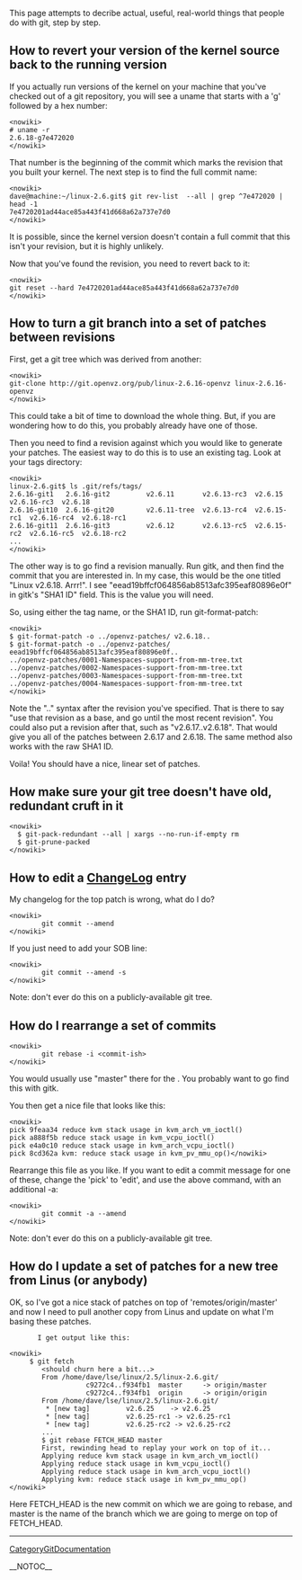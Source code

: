 This page attempts to decribe actual, useful, real-world things that people do with git, step by step.

== How to revert your version of the kernel source back to the running version ==

If you actually run versions of the kernel on your machine that you've checked
out of a git repository, you will see a uname that starts with a 'g' followed by
a hex number:

<pre><nowiki>
# uname -r
2.6.18-g7e472020
</nowiki></pre>

That number is the beginning of the commit which marks the revision that you
built your kernel.  The next step is to find the full commit name:

<pre><nowiki>
dave@machine:~/linux-2.6.git$ git rev-list  --all | grep ^7e472020 | head -1
7e4720201ad44ace85a443f41d668a62a737e7d0
</nowiki></pre>

It is possible, since the kernel version doesn't contain a full commit that
this isn't your revision, but it is highly unlikely.

Now that you've found the revision, you need to revert back to it:

<pre><nowiki>
git reset --hard 7e4720201ad44ace85a443f41d668a62a737e7d0
</nowiki></pre>

== How to turn a git branch into a set of patches between revisions ==

First, get a git tree which was derived from another:

<pre><nowiki>
git-clone http://git.openvz.org/pub/linux-2.6.16-openvz linux-2.6.16-openvz
</nowiki></pre>

This could take a bit of time to download the whole thing.  But, if you are
wondering how to do this, you probably already have one of those.

Then you need to find a revision against which you would like to generate your
patches.  The easiest way to do this is to use an existing tag.  Look at your tags
directory:

<pre><nowiki>
linux-2.6.git$ ls .git/refs/tags/
2.6.16-git1   2.6.16-git2         v2.6.11       v2.6.13-rc3  v2.6.15      v2.6.16-rc3  v2.6.18
2.6.16-git10  2.6.16-git20        v2.6.11-tree  v2.6.13-rc4  v2.6.15-rc1  v2.6.16-rc4  v2.6.18-rc1
2.6.16-git11  2.6.16-git3         v2.6.12       v2.6.13-rc5  v2.6.15-rc2  v2.6.16-rc5  v2.6.18-rc2
...
</nowiki></pre>

The other way is to go find a revision manually.  Run gitk, and then find the commit that
you are interested in.  In my case, this would be the one titled "Linux v2.6.18. Arrr!".
I see "eead19bffcf064856ab8513afc395eaf80896e0f" in gitk's "SHA1 ID" field.  This is the
value you will need.

So, using either the tag name, or the SHA1 ID, run git-format-patch:

<pre><nowiki>
$ git-format-patch -o ../openvz-patches/ v2.6.18..
$ git-format-patch -o ../openvz-patches/ eead19bffcf064856ab8513afc395eaf80896e0f..
../openvz-patches/0001-Namespaces-support-from-mm-tree.txt
../openvz-patches/0002-Namespaces-support-from-mm-tree.txt
../openvz-patches/0003-Namespaces-support-from-mm-tree.txt
../openvz-patches/0004-Namespaces-support-from-mm-tree.txt
</nowiki></pre>

Note the ".." syntax after the revision you've specified.  That is there to say
"use that revision as a base, and go until the most recent revision".  You could
also put a revision after that, such as "v2.6.17..v2.6.18".  That would give you
all of the patches between 2.6.17 and 2.6.18.  The same method also works with
the raw SHA1 ID.

Voila!  You should have a nice, linear set of patches.

== How make sure your git tree doesn't have old, redundant cruft in it ==

<pre><nowiki>
  $ git-pack-redundant --all | xargs --no-run-if-empty rm
  $ git-prune-packed 
</nowiki></pre>

== How to edit a [[ChangeLog]] entry ==

My changelog for the top patch is wrong, what do I do?

<pre><nowiki>
        git commit --amend
</nowiki></pre>
If you just need to add your SOB line:

<pre><nowiki>
        git commit --amend -s
</nowiki></pre>
Note: don't ever do this on a publicly-available git tree.

== How do I rearrange a set of commits ==

<pre><nowiki>
        git rebase -i <commit-ish>
</nowiki></pre>
You would usually use "master" there for the <commit-ish>.
You probably want to go find this with gitk.

You then get a nice file that looks like this: 

<pre><nowiki>
pick 9feaa34 reduce kvm stack usage in kvm_arch_vm_ioctl()
pick a888f5b reduce stack usage in kvm_vcpu_ioctl()
pick e4a0c10 reduce stack usage in kvm_arch_vcpu_ioctl()
pick 8cd362a kvm: reduce stack usage in kvm_pv_mmu_op()</nowiki></pre>

Rearrange this file as you like.  If you want to edit a commit message
for one of these, change the 'pick' to 'edit', and use the above command,
with an additional -a:

<pre><nowiki>
        git commit -a --amend
</nowiki></pre>

Note: don't ever do this on a publicly-available git tree.

== How do I update a set of patches for a new tree from Linus (or anybody) ==

OK, so I've got a nice stack of patches on top of 'remotes/origin/master'
and now I need to pull another copy from Linus and update on what I'm
basing these patches.

        I get output like this:
<pre><nowiki>
     $ git fetch
        <should churn here a bit...>
        From /home/dave/lse/linux/2.5/linux-2.6.git/
                   c9272c4..f934fb1  master     -> origin/master
                   c9272c4..f934fb1  origin     -> origin/origin
        From /home/dave/lse/linux/2.5/linux-2.6.git/
         * [new tag]         v2.6.25    -> v2.6.25
         * [new tag]         v2.6.25-rc1 -> v2.6.25-rc1
         * [new tag]         v2.6.25-rc2 -> v2.6.25-rc2
        ...
        $ git rebase FETCH_HEAD master
        First, rewinding head to replay your work on top of it...
        Applying reduce kvm stack usage in kvm_arch_vm_ioctl()
        Applying reduce stack usage in kvm_vcpu_ioctl()
        Applying reduce stack usage in kvm_arch_vcpu_ioctl()
        Applying kvm: reduce stack usage in kvm_pv_mmu_op()
</nowiki></pre>

Here FETCH_HEAD is the new commit on which we
are going to rebase, and master is the name of
the branch which we are going to merge on top
of FETCH_HEAD.

----
[[CategoryGitDocumentation]]

__NOTOC__